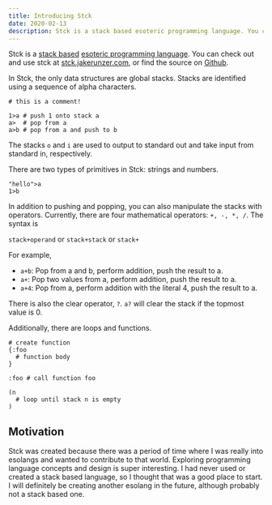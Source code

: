 ```yaml
---
title: Introducing Stck
date: 2020-02-13
description: Stck is a stack based esoteric programming language. You can check out and use stck at stck.jakerunzer.com, or find the source on Github.
---
```


Stck is a [stack based](https://esolangs.org/wiki/Category:Stack-based)
[esoteric programming
language](https://esolangs.org/wiki/Esoteric_programming_language). You can
check out and use stck at [stck.jakerunzer.com](https://stck.jakerunzer.com), or
find the source on [Github](https://github.com/coffee-cup/stck).

In Stck, the only data structures are global stacks. Stacks are identified
using a sequence of alpha characters.

```
# this is a comment!

1>a # push 1 onto stack a
a>  # pop from a
a>b # pop from a and push to b
```

The stacks `o` and `i` are used to output to standard out and take input from
standard in, respectively.

There are two types of primitives in Stck: strings and numbers.

```
"hello">a
1>b
```

In addition to pushing and popping, you can also manipulate the stacks with
operators. Currently, there are four mathematical operators: `+, -, *, /`. The syntax is

`stack+operand` or `stack+stack` or `stack+`

For example,

- `a+b`: Pop from a and b, perform addition, push the result to a.
- `a+`: Pop two values from a, perform addition, push the result to a.
- `a+4`: Pop from a, perform addition with the literal 4, push the result to a.

There is also the clear operator, `?`. `a?` will clear the stack if the topmost
value is 0.

Additionally, there are loops and functions.

```
# create function
{:foo
  # function body
}

:foo # call function foo
```

```
(n
  # loop until stack n is empty
)
```

## Motivation

Stck was created because there was a period of time where I was really into
esolangs and wanted to contribute to that world. Exploring programming language
concepts and design is super interesting. I had never used or created a stack
based language, so I thought that was a good place to start. I will definitely
be creating another esolang in the future, although probably not a stack based
one.
